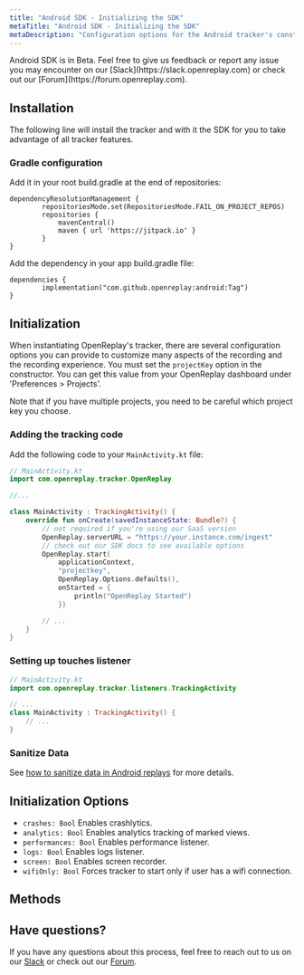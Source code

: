 ```yaml
---
title: "Android SDK - Initializing the SDK"
metaTitle: "Android SDK - Initializing the SDK"
metaDescription: "Configuration options for the Android tracker's constructor method"
---
```


<Aside type="caution">
	Android SDK is in Beta. Feel free to give us feedback or report any issue you may encounter on our [Slack](https://slack.openreplay.com) or check out our [Forum](https://forum.openreplay.com).
</Aside>

## Installation

The following line will install the tracker and with it the SDK for you to take advantage of all tracker features.

###  Gradle configuration
Add it in your root build.gradle at the end of repositories:
```
dependencyResolutionManagement {
		repositoriesMode.set(RepositoriesMode.FAIL_ON_PROJECT_REPOS)
		repositories {
			mavenCentral()
			maven { url 'https://jitpack.io' }
		}
}
```

Add the dependency in your app build.gradle file:
```
dependencies {
		implementation("com.github.openreplay:android:Tag")
}
```

## Initialization

When instantiating OpenReplay's tracker, there are several configuration options you can provide to customize many aspects of the recording and the recording experience. You must set the `projectKey` option in the constructor. You can get this value from your OpenReplay dashboard under 'Preferences > Projects'.

<Aside type="tip">
	Note that if you have multiple projects, you need to be careful which project key you choose.
</Aside>


### Adding the tracking code

Add the following code to your `MainActivity.kt` file:

```kotlin
// MainActivity.kt
import com.openreplay.tracker.OpenReplay

//...

class MainActivity : TrackingActivity() {
	override fun onCreate(savedInstanceState: Bundle?) {
		// not required if you're using our SaaS version
		OpenReplay.serverURL = "https://your.instance.com/ingest"
		// check out our SDK docs to see available options
		OpenReplay.start(
			applicationContext,
			"projectkey",
			OpenReplay.Options.defaults(),
			onStarted = {
				println("OpenReplay Started")
			})

		// ...
	}
}
```

### Setting up touches listener

```kotlin
// MainActivity.kt
import com.openreplay.tracker.listeners.TrackingActivity

// ...
class MainActivity : TrackingActivity() {
	// ...
}
```

### Sanitize Data

See [how to sanitize data in Android replays](/android-sdk/sanitization) for more details.

## Initialization Options

- `crashes: Bool` Enables crashlytics.
- `analytics: Bool` Enables analytics tracking of marked views.
- `performances: Bool` Enables performance listener.
- `logs: Bool` Enables logs listener.
- `screen: Bool` Enables screen recorder.
- `wifiOnly: Bool` Forces tracker to start only if user has a wifi connection.

## Methods

<div class="grid grid-cols-12 md:grid-cols-12 gap-3 md:gap-4">
	<ORCard title="Get to know the methods and modules of the Android SDK" url="/ios-sdk/modules" hideIcon={true} width="100"/>
</div>


## Have questions?
If you have any questions about this process, feel free to reach out to us on our [Slack](https://slack.openreplay.com) or check out our [Forum](https://forum.openreplay.com).
